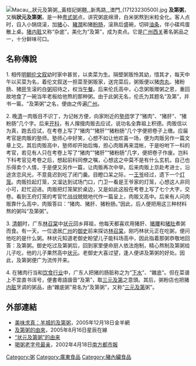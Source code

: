[[File:Macau,_狀元及第粥,_黃枝記粥麵,_新馬路,_澳門_(17123230500).jpg|thumb]]
'''及第粥'''，又稱'''狀元及第粥'''，是一种[[廣東菜|粤式]][[粥|粥]]点，讲究粥底绵滑，白米粥熬到米粒全化。客人点时，舀入小锅烧滚，加[[家猪|猪]]心、[[豬潤|豬潤]]和猪[[粉肠|粉肠]]，滚熟后盛碗，切碎[[油条|油条]]，伴小碟鸡蛋散上桌。[[家猪|猪]][[内脏|内脏]]又称“杂底”，美化为“及第”，成为卖点。它是[[广州|广州]][[西关|西关]]著名粥品之一，十分鲜味可口。

==名称傳說==
1. 相传[[明朝|明朝]][[伦文叙|伦文叙]]幼时家中甚贫，以卖菜为生。隔壁粥贩怜其幼，惜其才，每天中午以买菜为名，着伦文叙送一担菜至粥贩家，送完菜后，粥贩便以猪[[肉丸|肉丸]]、猪粉肠、猪[[肝|肝]]生滚的白[[粥|粥]]招待之，权当[[午餐|午餐]]。后来伦氏高中，心念粥贩赠粥之恩，重回故地食了一碗当年老板给他熬的那种粥。由于此粥无名，伦氏为其题名“及第”，并书一匾。“及第粥”之名，便由之传遍[[广州|广州]]。

2. 晚[[清朝|清]]一肉贩目不识丁，为记帐方便，向家附近的[[塾师|塾师]]学了“猪肉”、“猪肝”、“猪粉肠”几个字。后来[[开科|开科]]，有人撺掇肉贩去应试，说功名全靠祖上积德。肉贩信以为真，跑去应试，在考卷上写了“猪肉”“猪肝”“猪粉肠”几个字便把卷子上缴。应届考官是肉販的塾师。塾师心中好笑，心想不如让他欢喜一场，便为肉贩另作一篇文章上交。其后肉贩高中，塾师却开始后悔，担心肉贩再来混帐，于是吩咐下一科的考官，若见有人只在考卷上写了“猪肉”“猪肝”“猪粉肠”几字，便把卷子作废。岂料下科考官见考卷之后，想起前科同僚之嘱，心想这之中莫不是有什么玄机，自己也乐得卖个人情，于是便又另作一篇，让肉贩再次中举。后来肉贩上京赴考进士，沿途贪恋风光，不意竟迟到吃了闭门羹。目瞪口呆之际，一[[王爷|王爷]]经过，遗下一个[[灯笼|灯笼]]。肉贩捡起灯笼，又溜达到试场门口，门卫一看是王爷家的灯笼，心想这人非同小可，赶忙迎进。肉贩把灯笼架於桌边，又是如此这般在考卷上写了七个大字，交卷。看到王府灯笼的考官忙战战兢兢地代作一篇呈上，肉贩又高中。后来有人问肉贩靠什么高中，肉贩答曰：“猪肉、猪肝、猪粉肠。”因此，后人便把用这三种材料熬的粥叫“及第粥”。

3. [[清朝|清朝]]时，广东[[林召棠|林召棠]]中[[状元|状元]]回乡拜祖，他每天都喜欢用猪肝、[[猪腰|猪腰]]和[[猪肚|猪肚]]煮粥而食。有一天，一位退居[[广州|广州]]的[[御史|御史]]前来探访[[林召棠|林召棠]]，刚巧林状元正在吃粥，便问他吃的是什么粥。林状元知道老御史盼望儿子能科场高中，因此指着那粥恭敬地回答：及第粥。御史吃过及第粥后，回到家里便命厨人依法炮制，精心熬制及第粥给儿子吃，他的儿子果然高中[[状元|状元]]。老御史大喜过望，逢人便讲及第粥的好处。因此，及第粥便广为流传开来。

4. 在猪肉行当和[[饮食行业|饮食行业]]中，广东人把猪的肠脏称之为“[[下水|下水]]”、“雜底”。但在菜谱上不宜直书诨号，便書粵語諧音“及第”，取[[三元及第|三元及第]]之意頭。其后，粥粉店也把猪[[内脏|内脏]]烹调的粥品，由“雜底粥”易名为“及第粥”，又称“[[三元及第|三元及第]]粥”。

==外部連結==
* [https://web.archive.org/web/20080611032526/http://www.ycwb.com/gb/content/2005-12/18/content_1040084.htm 美味求真：羊城的及第粥]，2005年12月18日金羊網
* [http://news.xinhuanet.com/food/2005-08/16/content_3359591.htm 及第粥的由來]{{Wayback|url=http://news.xinhuanet.com/food/2005-08/16/content_3359591.htm |date=20101120231730 }}，2005年8月16日星辰在線
* [https://web.archive.org/web/20070927212505/http://scholar.ilib.cn/Abstract.aspx?A=ylbjqj200508020 “状元及第粥”的由来]
* [http://www.southcn.com/travel/travelzhuanti/gzch/200206270753.htm 喝粥老字号最亲]{{Wayback|url=http://www.southcn.com/travel/travelzhuanti/gzch/200206270753.htm |date=20071012141656 }}，2002年4月18日[[南方都市報|南方都市報]]

[[Category:粥|Category:粥]]
[[Category:廣東食品|Category:廣東食品]]
[[Category:豬內臟食品|Category:豬內臟食品]]